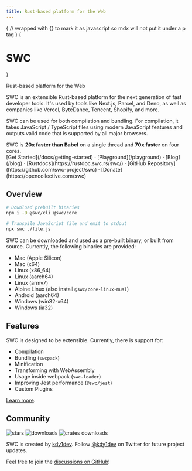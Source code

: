 ```yaml
---
title: Rust-based platform for the Web
---
```



<style jsx global>{`
body {
  background-image: radial-gradient(#ddd 1px, transparent 0),
    radial-gradient(#ddd 1px, transparent 0);
  background-position: 0 0, 25px 25px;
  background-size: 50px 50px;
}
.dark body {
  background-image: radial-gradient(#333 1px, transparent 0),
    radial-gradient(#333 1px, transparent 0);
}
`}</style>

{
// wrapped with {} to mark it as javascript so mdx will not put it under a p tag
}
{<h1 className="text-center font-extrabold md:text-5xl mt-8">SWC</h1>}

<Bleed full>
    <div className="mx-auto max-w-full w-[880px] text-center px-4 mb-10">
      <p className="text-lg mb-2 text-gray-600 md:!text-2xl">
        Rust-based platform for the Web
      </p>
    </div>
</Bleed>

SWC is an extensible Rust-based platform for the next generation of fast developer tools. It's used by tools like Next.js, Parcel, and Deno, as well as companies like Vercel, ByteDance, Tencent, Shopify, and more.

SWC can be used for both compilation and bundling. For compilation, it takes JavaScript / TypeScript files using modern JavaScript features and outputs valid code that is supported by all major browsers.

<Callout emoji="🏎">
  SWC is <strong>20x faster than Babel</strong> on a single thread and <strong>70x faster</strong> on four cores.
</Callout>

<div className="mt-16 mb-20 text-center">
  [Get Started](/docs/getting-started) · [Playground](/playground) · [Blog](/blog) · [Rustdocs](https://rustdoc.swc.rs/swc/) · [GitHub Repository](https://github.com/swc-project/swc) · [Donate](https://opencollective.com/swc)
</div>

## Overview

```bash
# Download prebuilt binaries
npm i -D @swc/cli @swc/core

# Transpile JavaScript file and emit to stdout
npx swc ./file.js
```

SWC can be downloaded and used as a pre-built binary, or built from source. Currently, the following binaries are provided:

- Mac (Apple Silicon)
- Mac (x64)
- Linux (x86_64)
- Linux (aarch64)
- Linux (armv7)
- Alpine Linux (also install `@swc/core-linux-musl`)
- Android (aarch64)
- Windows (win32-x64)
- Windows (ia32)

## Features

SWC is designed to be extensible. Currently, there is support for:

- Compilation
- Bundling (`swcpack`)
- Minification
- Transforming with WebAssembly
- Usage inside webpack (`swc-loader`)
- Improving Jest performance (`@swc/jest`)
- Custom Plugins

[Learn more](/docs/getting-started).

## Community

<p className="flex h-6">
  <img alt="stars" src="https://badgen.net/github/stars/swc-project/swc" className="inline-block mr-2"/>
  <img alt="downloads" src="https://badgen.net/npm/dw/@swc/core
" className="inline-block mr-2"/>
  <img alt="crates downloads" src="https://img.shields.io/crates/d/swc_ecma_parser.svg?label=crates.io%20downloads" className="inline-block mr-2"/>
</p>

SWC is created by [kdy1dev](https://twitter.com/kdy1dev).
Follow [@kdy1dev](https://twitter.com/kdy1dev) on Twitter for future project updates.

Feel free to join the [discussions on GitHub](https://github.com/swc-project/swc/discussions)!
